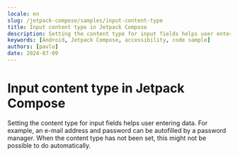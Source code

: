 ```yaml
---
locale: en
slug: /jetpack-compose/samples/input-content-type
title: Input content type in Jetpack Compose
description: Setting the content type for input fields helps user entering data.
keywords: [Android, Jetpack Compose, accessibility, code sample]
authors: [pavlo]
date: 2024-07-09
---
```


# Input content type in Jetpack Compose

Setting the content type for input fields helps user entering data. For example, an e-mail address and password can be autofilled by a password manager. When the content type has not been set, this might not be possible to do automatically.

<CodeSample id="input-content-type" platform="compose" locale="en"/>
